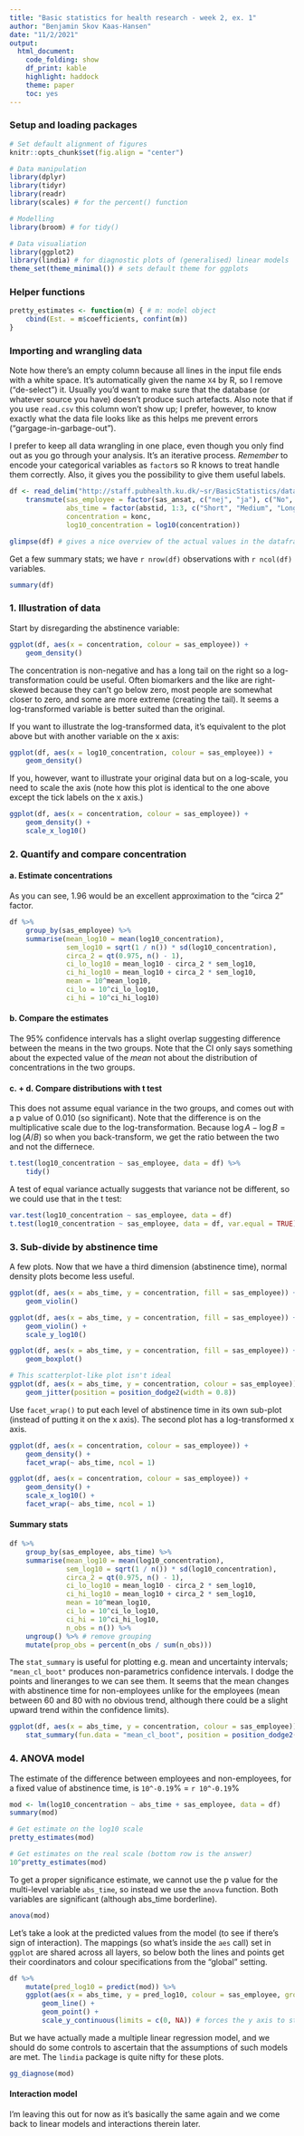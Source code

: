 ```yaml
---
title: "Basic statistics for health research - week 2, ex. 1"
author: "Benjamin Skov Kaas-Hansen"
date: "11/2/2021"
output: 
  html_document: 
    code_folding: show
    df_print: kable
    highlight: haddock
    theme: paper
    toc: yes
---
```


### Setup and loading packages

```r
# Set default alignment of figures
knitr::opts_chunk$set(fig.align = "center")

# Data manipulation
library(dplyr)
library(tidyr)
library(readr)
library(scales) # for the percent() function

# Modelling
library(broom) # for tidy()

# Data visualiation
library(ggplot2)
library(lindia) # for diagnostic plots of (generalised) linear models
theme_set(theme_minimal()) # sets default theme for ggplots
```

### Helper functions

```r
pretty_estimates <- function(m) { # m: model object
	cbind(Est. = m$coefficients, confint(m))
}
```

### Importing and wrangling data
Note how there's an empty column because all lines in the input file ends with a white space. It's automatically given the name `X4` by R, so I remove ("de-select") it. Usually you'd want to make sure that the database (or whatever source you have) doesn't produce such artefacts. Also note that if you use `read.csv` this column won't show up; I prefer, however, to know exactly what the data file looks like as this helps me prevent errors ("gargage-in-garbage-out").

I prefer to keep all data wrangling in one place, even though you only find out as you go through your analysis. It's an iterative process. *Remember* to encode your categorical variables as `factor`s so R knows to treat handle them correctly. Also, it gives you the possibility to give them useful labels.

```r
df <- read_delim("http://staff.pubhealth.ku.dk/~sr/BasicStatistics/datasets/oeko.txt", delim = " ", na = ".") %>% 
	transmute(sas_employee = factor(sas_ansat, c("nej", "ja"), c("No", "Yes")),
			  abs_time = factor(abstid, 1:3, c("Short", "Medium", "Long")),
			  concentration = konc,
			  log10_concentration = log10(concentration))

glimpse(df) # gives a nice overview of the actual values in the dataframe ≠ summary()
```

Get a few summary stats; we have `r nrow(df)` observations with `r ncol(df)` variables.
```r
summary(df)
```

### 1. Illustration of data
Start by disregarding the abstinence variable:
```r
ggplot(df, aes(x = concentration, colour = sas_employee)) +
	geom_density() 
```

The concentration is non-negative and has a long tail on the right so a log-transformation could be useful. Often biomarkers and the like are right-skewed because they can't go below zero, most people are somewhat closer to zero, and some are more extreme (creating the tail). It seems a log-transformed variable is better suited than the original.

If you want to illustrate the log-transformed data, it's equivalent to the plot above but with another variable on the x axis:

```r
ggplot(df, aes(x = log10_concentration, colour = sas_employee)) +
	geom_density() 
```

If you, however, want to illustrate your original data but on a log-scale, you need to scale the axis (note how this plot is identical to the one above except the tick labels on the x axis.)
```r
ggplot(df, aes(x = concentration, colour = sas_employee)) +
	geom_density() +
	scale_x_log10()
```

### 2. Quantify and compare concentration

#### a. Estimate concentrations
As you can see, 1.96 would be an excellent approximation to the "circa 2" factor.

```r
df %>% 
	group_by(sas_employee) %>% 
	summarise(mean_log10 = mean(log10_concentration),
			  sem_log10 = sqrt(1 / n()) * sd(log10_concentration),
			  circa_2 = qt(0.975, n() - 1),
			  ci_lo_log10 = mean_log10 - circa_2 * sem_log10,
			  ci_hi_log10 = mean_log10 + circa_2 * sem_log10,
			  mean = 10^mean_log10,
			  ci_lo = 10^ci_lo_log10,
			  ci_hi = 10^ci_hi_log10)
```

#### b. Compare the estimates
The 95% confidence intervals has a slight overlap suggesting difference between the means in the two groups. Note that the CI only says something about the expected value of the *mean* not about the distribution of concentrations in the two groups.

#### c. + d. Compare distributions with t test
This does not assume equal variance in the two groups, and comes out with a p value of 0.010 (so significant). Note that the difference is on the multiplicative scale due to the log-transformation. Because $\log A - \log B = \log(A/B)$ so when you back-transform, we get the ratio between the two and not the differnece. 
```r
t.test(log10_concentration ~ sas_employee, data = df) %>% 
	tidy()
```

A test of equal variance actually suggests that variance not be different, so we could use that in the t test:
```r
var.test(log10_concentration ~ sas_employee, data = df)
t.test(log10_concentration ~ sas_employee, data = df, var.equal = TRUE)
```

### 3. Sub-divide by abstinence time
A few plots. Now that we have a third dimension (abstinence time), normal density plots become less useful.

```r
ggplot(df, aes(x = abs_time, y = concentration, fill = sas_employee)) +
	geom_violin()

ggplot(df, aes(x = abs_time, y = concentration, fill = sas_employee)) +
	geom_violin() +
	scale_y_log10()

ggplot(df, aes(x = abs_time, y = concentration, fill = sas_employee)) +
	geom_boxplot()

# This scatterplot-like plot isn't ideal
ggplot(df, aes(x = abs_time, y = concentration, colour = sas_employee)) +
	geom_jitter(position = position_dodge2(width = 0.8))
```

Use `facet_wrap()` to put each level of abstinence time in its own sub-plot (instead of putting it on the x axis). The second plot has a log-transformed x axis.
```r
ggplot(df, aes(x = concentration, colour = sas_employee)) +
	geom_density() +
	facet_wrap(~ abs_time, ncol = 1)

ggplot(df, aes(x = concentration, colour = sas_employee)) +
	geom_density() +
	scale_x_log10() +
	facet_wrap(~ abs_time, ncol = 1)
```

#### Summary stats
```r
df %>% 
	group_by(sas_employee, abs_time) %>% 
	summarise(mean_log10 = mean(log10_concentration),
			  sem_log10 = sqrt(1 / n()) * sd(log10_concentration),
			  circa_2 = qt(0.975, n() - 1),
			  ci_lo_log10 = mean_log10 - circa_2 * sem_log10,
			  ci_hi_log10 = mean_log10 + circa_2 * sem_log10,
			  mean = 10^mean_log10,
			  ci_lo = 10^ci_lo_log10,
			  ci_hi = 10^ci_hi_log10,
			  n_obs = n()) %>% 
	ungroup() %>% # remove grouping
	mutate(prop_obs = percent(n_obs / sum(n_obs)))
```

The `stat_summary` is useful for plotting e.g. mean and uncertainty intervals; `"mean_cl_boot"` produces non-parametrics confidence intervals. I dodge the points and lineranges to we can see them. It seems that the mean changes with abstinence time for non-employees unlike for the employees (mean between 60 and 80 with no obvious trend, although there could be a slight upward trend within the confidence limits).
```r
ggplot(df, aes(x = abs_time, y = concentration, colour = sas_employee)) +
	stat_summary(fun.data = "mean_cl_boot", position = position_dodge2(width = 0.2))
```

### 4. ANOVA model
The estimate of the difference between employees and non-employees, for a fixed value of abstinence time, is `10^-0.19`% = `r 10^-0.19`%

```r
mod <- lm(log10_concentration ~ abs_time + sas_employee, data = df)
summary(mod)

# Get estimate on the log10 scale
pretty_estimates(mod)

# Get estimates on the real scale (bottom row is the answer)
10^pretty_estimates(mod)
```

To get a proper significance estimate, we cannot use the p value for the multi-level variable `abs_time`, so instead we use the `anova` function. Both variables are significant (although abs_time borderline).
```r
anova(mod)
```

Let's take a look at the predicted values from the model (to see if there's sign of interaction). The mappings (so what's inside the `aes` call) set in `ggplot` are shared across all layers, so below both the lines and points get their coordinators and colour specifications from the "global" setting.
```r
df %>% 
	mutate(pred_log10 = predict(mod)) %>% 
	ggplot(aes(x = abs_time, y = pred_log10, colour = sas_employee, group = sas_employee)) +
		geom_line() +
		geom_point() +
		scale_y_continuous(limits = c(0, NA)) # forces the y axis to start in (0,0)
```

But we have actually made a multiple linear regression model, and we should do some controls to ascertain that the assumptions of such models are met. The `lindia` package is quite nifty for these plots.
```r
gg_diagnose(mod)
```

#### Interaction model
I'm leaving this out for now as it's basically the same again and we come back to linear models and interactions therein later. 